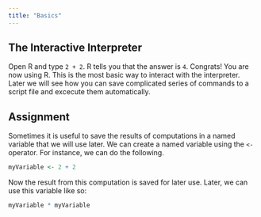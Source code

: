 ```yaml
---
title: "Basics"
---
```


## The Interactive Interpreter

Open R and type `2 + 2`.  R tells you that the answer is `4`. Congrats!  You are now using R. This is the most basic way to interact with the interpreter.  Later we will see how you can save complicated series of commands to a script file and excecute them automatically. 

## Assignment

Sometimes it is useful to save the results of computations in a named variable that we will use later.  We can create a named variable using the `<-` operator.  For instance, we can do the following.

```r
myVariable <- 2 + 2
```

Now the result from this computation is saved for later use.  Later, we can use this  variable like so: 

```r
myVariable * myVariable
```